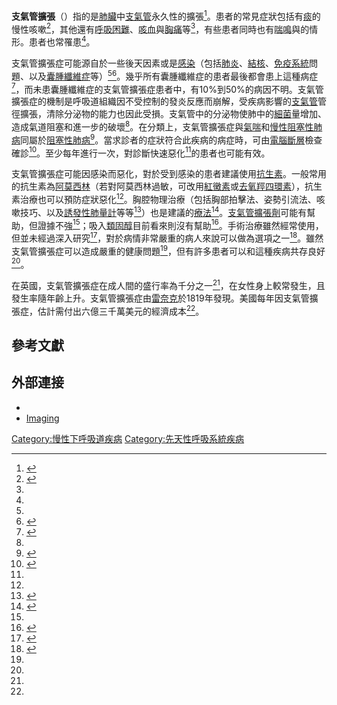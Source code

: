 {{Medical|time=2015-01-07T07:42:29+00:00}}
'''支氣管擴張'''（{{lang-en|Bronchiectasis}}）指的是[[肺|肺臟]]中[[支氣管|支氣管]]永久性的擴張<ref name=NICE2010>{{cite web|author1=National Institute for Health and Care Excellence|title=Bronchiectasis|url=http://cks.nice.org.uk/bronchiectasis#!topicsummary|date=August 2010|deadurl=yes|archiveurl=https://web.archive.org/web/20150824231246/http://cks.nice.org.uk/bronchiectasis#!topicsummary|archivedate=2015-08-24}}</ref>。患者的常見症狀包括有[[痰|痰]]的慢性咳嗽<ref name=Mc2013>{{cite journal|last1=McShane|first1=PJ|last2=Naureckas|first2=ET|last3=Tino|first3=G|last4=Strek|first4=ME|title=Non-cystic fibrosis bronchiectasis.|journal=American journal of respiratory and critical care medicine|date=Sep 15, 2013|volume=188|issue=6|pages=647-56|pmid=23898922}}</ref>，其他還有[[呼吸困難|呼吸困難]]、[[咳血|咳血]]與[[胸痛|胸痛]]等<ref name=NICE2010/>，有些患者同時也有[[喘鳴|喘鳴]]與{{link-en|杵狀指|nail clubbing}}的情形。患者也常罹患{{link-en|肺部（下呼吸道）感染|lower respiratory tract infection}}<ref name=NICE2010/>。

<!-- 成因與診斷 -->
支氣管擴張症可能源自於一些後天因素或是[[感染|感染]]（包括[[肺炎|肺炎]]、[[結核|結核]]、[[免疫系統|免疫系統]]問題、以及[[囊腫性纖維化|囊腫纖維症]]等）<ref name=Mc2013/><ref name=DAVIDSONS2010>{{cite book|first=the editors Nicki R. Colledge, Brian R. Walker, Stuart H. Ralston ; illustrated by Robert Britton|title=Davidson's principles and practice of medicine.|url=https://archive.org/details/davidsonsprincip0000unse_p2i4_21ed|year=2010|publisher=Churchill Livingstone/Elsevier|location=Edinburgh|isbn=978-0-7020-3085-7|pages=[https://archive.org/details/davidsonsprincip0000unse_p2i4_21ed/page/676 676]|edition=21st ed.}}</ref>。幾乎所有囊腫纖維症的患者最後都會患上這種病症<ref>{{cite book|last1=Brant|first1=[edited by] William E.|last2=Helms|first2=Clyde A.|title=Fundamentals of diagnostic radiology|date=2006|publisher=Lippincott, Williams & Wilkins|location=Philadelphia|isbn=9780781761352|page=518|edition=3rd ed.|url=http://books.google.ca/books?id=Sossht2t5XwC&pg=PA518|access-date=2015-01-06|archive-date=2014-11-06|archive-url=https://web.archive.org/web/20141106151800/http://books.google.ca/books?id=Sossht2t5XwC&pg=PA518|dead-url=no}}</ref>，而未患囊腫纖維症的支氣管擴張症患者中，有10%到50%的病因不明。支氣管擴張症的機制是呼吸道組織因不受控制的發炎反應而崩解，受疾病影響的[[支氣管|支氣管]]管徑擴張，清除分泌物的能力也因此受損。支氣管中的分泌物使肺中的[[細菌|細菌]]量增加、造成氣道阻塞和進一步的破壞<ref name=Mc2013/>。在分類上，支氣管擴張症與[[氣喘|氣喘]]和[[慢性阻塞性肺病|慢性阻塞性肺病]]同屬於[[呼吸系統疾病#阻塞性肺病（Obstructive_lung_diseases）|阻塞性肺病]]<ref>{{cite book|last1=Shaffer|first1=Michael Filbin, Lisa M. Lee, Brian L.|title=Blueprints pathophysiology II : pulmonary, gastrointestinal, and rheumatology : notes & cases|date=2003|publisher=Blackwell Pub.|location=Malden, Mass.|isbn=9781405103510|page=12|edition=1st ed.|url=http://books.google.ca/books?id=9QuInLjbHn0C&pg=PA12|access-date=2015-01-06|archive-date=2014-11-06|archive-url=https://web.archive.org/web/20141106151151/http://books.google.ca/books?id=9QuInLjbHn0C&pg=PA12|dead-url=no}}</ref>。當求診者的症狀符合此疾病的病症時，可由[[X射線電腦斷層掃描|電腦斷層]]檢查確診<ref name=BTS2012>{{cite web|title=Quality  Standards for Clinically Significant  Bronchiectasis in Adults|url=https://www.brit-thoracic.org.uk/Portals/0/Guidelines/Bronchiectasis/244457_BTS_Quality_Standards_Bronchiectasis.pdf|publisher=British Thoracic Society|accessdate=7 June 2014|date=July 2012|deadurl=yes|archiveurl=https://web.archive.org/web/20130922081531/http://www.brit-thoracic.org.uk/Portals/0/Guidelines/Bronchiectasis/244457_BTS_Quality_Standards_Bronchiectasis.pdf|archivedate=2013年9月22日}}</ref>。至少每年進行一次{{link-en|痰液細菌培養|sputum culture}}，對診斷快速惡化<ref name=NICE2010/>的患者也可能有效。

<!-- 治療與預後 -->
支氣管擴張症可能因感染而惡化，對於受到感染的患者建議使用[[抗細菌藥|抗生素]]。一般常用的抗生素為[[阿莫西林|阿莫西林]]（若對阿莫西林過敏，可改用[[紅霉素|紅黴素]]或[[去氧羥四環素|去氧羥四環素]]），抗生素治療也可以預防症狀惡化<ref name=Mc2013/>。胸腔物理治療（包括胸部拍擊法、姿勢引流法、咳嗽技巧、以及[[誘發性肺量計|誘發性肺量計]]等等<ref>{{cite web | title = 胸腔拍擊法(拍痰法)與姿位引流法 | url = http://www.pntn.mohw.gov.tw/public/hygiene/febca1f12b359f370f6a008d41ce7d33.pdf | author = 行政院衛生署屏東醫院 | accessdate = 2015-01-06 | date = 2011年6月 | archive-date = 2015-01-06 | archive-url = https://web.archive.org/web/20150106153039/http://www.pntn.mohw.gov.tw/public/hygiene/febca1f12b359f370f6a008d41ce7d33.pdf | dead-url = no }}</ref>）也是建議的[[物理治療|療法]]<ref name=Lee2013>{{cite journal|last1=Lee|first1=AL|last2=Burge|first2=A|last3=Holland|first3=AE|title=Airway clearance techniques for bronchiectasis.|journal=The Cochrane database of systematic reviews|date=May 31, 2013|volume=5|pages=CD008351|pmid=23728674}}</ref>。[[支氣管擴張藥|支氣管擴張劑]]可能有幫助，但證據不強<ref name=Mc2013/>；吸入[[皮質類固醇|類固醇]]目前看來則沒有幫助<ref>{{cite journal|last1=Kapur|first1=N|last2=Bell|first2=S|last3=Kolbe|first3=J|last4=Chang|first4=AB|title=Inhaled steroids for bronchiectasis.|journal=The Cochrane database of systematic reviews|date=Jan 21, 2009|issue=1|pages=CD000996|doi=10.1002/14651858.CD000996.pub2|pmid=19160186}}</ref>。手術治療雖然經常使用，但並未經過深入研究<ref>{{cite journal|last1=Corless|first1=JA|last2=Warburton|first2=CJ|title=Surgery vs non-surgical treatment for bronchiectasis.|journal=The Cochrane database of systematic reviews|date=2000|issue=4|pages=CD002180|doi=10.1002/14651858.CD002180|pmid=11034745}}</ref>，{{link-en|肺臟移植|lung transplantation}}對於病情非常嚴重的病人來說可以做為選項之一<ref>{{cite journal|last1=Corris|first1=PA|title=Lung transplantation for cystic fibrosis and bronchiectasis.|journal=Seminars in respiratory and critical care medicine|date=Jun 2013|volume=34|issue=3|pages=297-304|pmid=23821505}}</ref>。雖然支氣管擴張症可以造成嚴重的健康問題<ref name=Mc2013/>，但有許多患者可以和這種疾病共存良好<ref name=NICE2010/>。

<!-- 流行病學與歷史 -->
在英國，支氣管擴張症在成人間的盛行率為千分之一<ref name=NICE2010/>，在女性身上較常發生，且發生率隨年齡上升。支氣管擴張症由[[雷奈克|雷奈克]]於1819年發現。美國每年因支氣管擴張症，估計需付出六億三千萬美元的經濟成本<ref name=Mc2013/>。

==參考文獻==
{{reflist|2}}

==外部連接==
{{Commons category|Bronchiectasis}}
{{Wikisource1911Enc|Bronchiectasis}}
* {{MerckHome|04|047|a}}
* [http://myweb.lsbu.ac.uk/~dirt/museum/p6-26.html#Analysis Imaging] {{Wayback|url=http://myweb.lsbu.ac.uk/~dirt/museum/p6-26.html#Analysis |date=20081204075236 }}

{{Medical condition classification and resources|
  ICD9           = {{ICD9|494}}, {{ICD9|748.61}} |
  ICD10           = {{ICD10|J|47||j|40}}, {{ICD10|Q|33|4|q|30}}|
  OMIM           = |
  OMIM_mult      = |
  MedlinePlus    = 000144 |
  eMedicineSubj  = article |
  eMedicineTopic = 296961 |
  DiseasesDB     = 1684 |
  MeshID         = D001987 |
}}
{{Respiratory pathology}}
{{Congenital malformations and deformations of respiratory system|state=collapsed}}
{{Cystic diseases|state=collapsed}}

{{Authority control}}
[[Category:慢性下呼吸道疾病|Category:慢性下呼吸道疾病]]
[[Category:先天性呼吸系統疾病|Category:先天性呼吸系統疾病]]